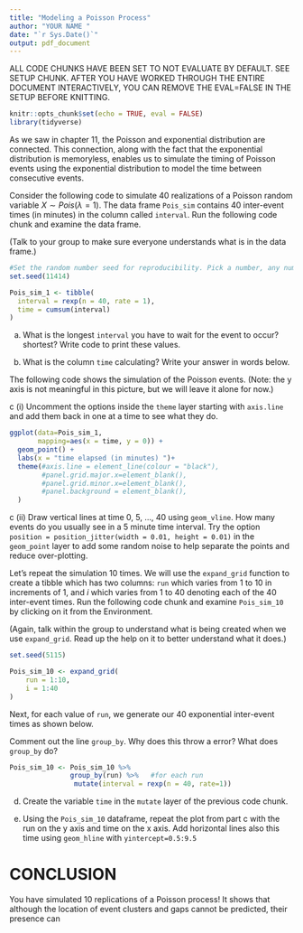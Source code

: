```yaml
---
title: "Modeling a Poisson Process"
author: "YOUR NAME "
date: "`r Sys.Date()`"
output: pdf_document
---
```


ALL CODE CHUNKS HAVE BEEN SET TO NOT EVALUATE BY DEFAULT. SEE SETUP CHUNK. AFTER YOU HAVE WORKED THROUGH THE ENTIRE DOCUMENT INTERACTIVELY, YOU CAN REMOVE THE EVAL=FALSE IN THE SETUP BEFORE KNITTING.


```r
knitr::opts_chunk$set(echo = TRUE, eval = FALSE)
library(tidyverse)               
```


As we saw in chapter 11, the Poisson and exponential distribution are connected. This connection, along with the fact that the exponential distribution is memoryless, enables us to simulate the timing of Poisson events using the exponential distribution to model the time between consecutive events.


Consider the following code to simulate 40 realizations of a Poisson random variable $X \sim Pois(\lambda = 1)$. The data frame `Pois_sim` contains 40 inter-event times (in minutes) in the column called `interval`. Run the following code chunk and examine the data frame. 

(Talk to your group to make sure everyone understands what is in the data frame.)


```r
#Set the random number seed for reproducibility. Pick a number, any number.
set.seed(11414)            

Pois_sim_1 <- tibble(
  interval = rexp(n = 40, rate = 1),
  time = cumsum(interval)
)

```


a. What is the longest `interval` you have to wait for the event to occur? shortest? Write code to print these values. 



b. What is the column `time` calculating? Write your answer in words below.

The following code shows the simulation of the Poisson events. (Note: the y axis is not meaningful in this picture, but we will leave it alone for now.)

c 
(i) Uncomment the options inside the `theme` layer starting with `axis.line` and add them back in one at a time to see what they do. 

```r

ggplot(data=Pois_sim_1, 
       mapping=aes(x = time, y = 0)) + 
  geom_point() +
  labs(x = "time elapsed (in minutes) ")+
  theme(#axis.line = element_line(colour = "black"),
        #panel.grid.major.x=element_blank(),
        #panel.grid.minor.x=element_blank(),
        #panel.background = element_blank(),
  )
```


c
(ii) Draw vertical lines at time 0, 5, ..., 40 using `geom_vline`. How many events do you usually see in a 5 minute time interval. Try the option `position = position_jitter(width = 0.01, height = 0.01)` in the `geom_point` layer to add some random noise to help separate the points and reduce over-plotting. 



Let's repeat the simulation 10 times. We will use the `expand_grid` function to create a tibble which has two columns: `run` which varies from 1 to 10 in increments of 1, and $i$ which varies from 1 to 40 denoting each of the 40 inter-event times. Run the following code chunk and examine `Pois_sim_10` by clicking on it from the Environment.

(Again, talk within the group to understand what is being created when we use `expand_grid`. Read up the help on it to better understand what it does.)

```r
set.seed(5115)

Pois_sim_10 <- expand_grid( 
    run = 1:10,
    i = 1:40
)
```

Next, for each value of `run`, we generate our 40 exponential inter-event times as shown below. 

Comment out the line `group_by`. Why does this throw a error? What does `group_by` do?

```r

Pois_sim_10 <- Pois_sim_10 %>% 
               group_by(run) %>%   #for each run
                mutate(interval = rexp(n = 40, rate=1))
```


d. Create the variable `time` in the `mutate` layer of the previous code chunk. 

e. Using the `Pois_sim_10` dataframe, repeat the plot from part c with the run on the y axis and time on the x axis. Add horizontal lines also this time using `geom_hline` with `yintercept=0.5:9.5`





# CONCLUSION

You have simulated 10 replications of a Poisson process! It shows that although the location of event clusters and gaps cannot be predicted, their presence can